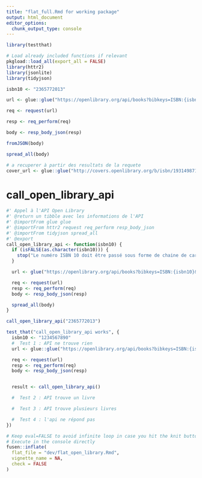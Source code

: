 ```yaml
---
title: "flat_full.Rmd for working package"
output: html_document
editor_options: 
  chunk_output_type: console
---
```


<!-- Run this 'development' chunk -->
<!-- Store every call to library() that you need to explore your functions -->

```r
library(testthat)
```

<!--
 You need to run the 'description' chunk in the '0-dev_history.Rmd' file before continuing your code there.

If it is the first time you use {fusen}, after 'description', you can directly run the last chunk of the present file with inflate() inside.
--> 

```r
# Load already included functions if relevant
pkgload::load_all(export_all = FALSE)
library(httr2)
library(jsonlite)
library(tidyjson)

isbn10 <- "2365772013"

url <- glue::glue("https://openlibrary.org/api/books?bibkeys=ISBN:{isbn10}&jscmd=details&format=json")

req <- request(url)

resp <- req_perform(req)

body <- resp_body_json(resp)

fromJSON(body)

spread_all(body)

# a recuperer à partir des resultats de la requete
cover_url <- glue::glue("http://covers.openlibrary.org/b/isbn/1931498717-M.jpg")
```

# call_open_library_api
    
```r
#' Appel à l'API Open Library
#' @return un tibble avec les informations de l'API
#' @importFrom glue glue
#' @importFrom httr2 request req_perform resp_body_json
#' @importFrom tidyjson spread_all
#' @export
call_open_library_api <- function(isbn10) {
  if (isFALSE(as.character(isbn10))) {
    stop("Le numéro ISBN 10 doit être passé sous forme de chaine de caractères")
  }

  url <- glue("https://openlibrary.org/api/books?bibkeys=ISBN:{isbn10}&jscmd=details&format=json")

  req <- request(url)
  resp <- req_perform(req)
  body <- resp_body_json(resp)

  spread_all(body)
}
```
  
```r
call_open_library_api("2365772013")
```
  
```r
test_that("call_open_library_api works", {
  isbn10 <- "1234567890"
  #  Test 1 : API ne trouve rien
  url <- glue::glue("https://openlibrary.org/api/books?bibkeys=ISBN:{isbn10}&jscmd=details&format=json")

  req <- request(url)
  resp <- req_perform(req)
  body <- resp_body_json(resp)


  result <- call_open_library_api()

  #  Test 2 : API trouve un livre

  #  Test 3 : API trouve plusieurs livres

  #  Test 4 : l'api ne répond pas
})
```
  


```r
# Keep eval=FALSE to avoid infinite loop in case you hit the knit button
# Execute in the console directly
fusen::inflate(
  flat_file = "dev/flat_open_library.Rmd",
  vignette_name = NA,
  check = FALSE
)
```

